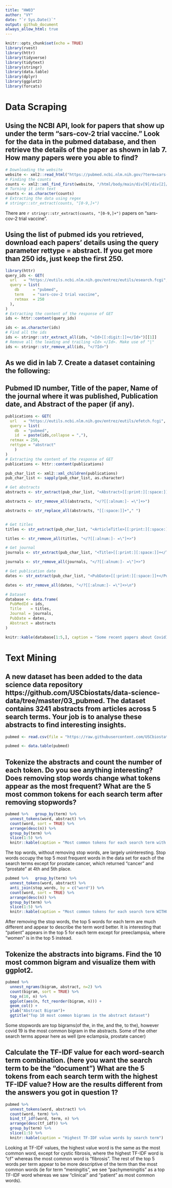 ```yaml
---
title: "HW03"
author: "VY"
date: "`r Sys.Date()`"
output: github_document
always_allow_html: true
---
```


```r
knitr::opts_chunk$set(echo = TRUE)
library(rvest)
library(httr)
library(tidyverse)
library(tidytext)
library(stringr)
library(data.table)
library(dplyr)
library(ggplot2)
library(forcats)
```

# Data Scraping

## Using the NCBI API, look for papers that show up under the term “sars-cov-2 trial vaccine.” Look for the data in the pubmed database, and then retrieve the details of the paper as shown in lab 7. How many papers were you able to find?

```r
# Downloading the website
website <- xml2::read_html("https://pubmed.ncbi.nlm.nih.gov/?term=sars-cov-2+trial+vaccine")
# Finding the counts
counts <- xml2::xml_find_first(website, "/html/body/main/div[9]/div[2]/div[2]/div[1]/div[1]")
# Turning it into text
counts <- as.character(counts)
# Extracting the data using regex
# stringr::str_extract(counts, "[0-9,]+")
```

There are `r stringr::str_extract(counts, "[0-9,]+")` papers on "sars-cov-2 trial vaccine".

## Using the list of pubmed ids you retrieved, download each papers’ details using the query parameter rettype = abstract. If you get more than 250 ids, just keep the first 250.

```r
library(httr)
query_ids <- GET(
  url   = "https://eutils.ncbi.nlm.nih.gov/entrez/eutils/esearch.fcgi",
  query = list(
    db      = "pubmed",
    term    = "sars-cov-2 trial vaccine",
    retmax  = 250
  ), 
)
# Extracting the content of the response of GET
ids <- httr::content(query_ids)

ids <- as.character(ids)
# Find all the ids 
ids <- stringr::str_extract_all(ids, "<Id>[[:digit:]]+</Id>")[[1]]
# Remove all the leading and trailing <Id> </Id>. Make use of "|"
ids <- stringr::str_remove_all(ids, "</?Id>")
```


## As we did in lab 7. Create a dataset containing the following:

## Pubmed ID number, Title of the paper, Name of the journal where it was published, Publication date, and Abstract of the paper (if any).

```r
publications <- GET(
  url   = "https://eutils.ncbi.nlm.nih.gov/entrez/eutils/efetch.fcgi",
  query = list(
    db  = "pubmed",
    id  = paste(ids,collapse = ","),
  retmax = 250,
  rettype = "abstract"
    )
)
# Extracting the content of the response of GET
publications <- httr::content(publications)

pub_char_list <- xml2::xml_children(publications)
pub_char_list <- sapply(pub_char_list, as.character)

# Get abstracts
abstracts <- str_extract(pub_char_list, "<Abstract>[[:print:][:space:]]+</Abstract>")

abstracts <- str_remove_all(abstracts, "</?[[:alnum:]- =\"]+>") 

abstracts <- str_replace_all(abstracts, "[[:space:]]+"," ")


# Get titles
titles <- str_extract(pub_char_list, "<ArticleTitle>[[:print:][:space:]]+</ArticleTitle>")

titles <- str_remove_all(titles, "</?[[:alnum:]- =\"]+>")

# Get journal
journals <- str_extract(pub_char_list, "<Title>[[:print:][:space:]]+</Title>")

journals <- str_remove_all(journals, "</?[[:alnum:]- =\"]+>")

# Get publication date
dates <- str_extract(pub_char_list, "<PubDate>[[:print:][:space:]]+</PubDate>")

dates <- str_remove_all(dates, "</?[[:alnum:]- =\"]+>\n")

# Dataset
database <- data.frame(
  PubMedId = ids,
  Title    = titles,
  Journal = journals,
  PubDate = dates,
  Abstract = abstracts
)

knitr::kable(database[1:5,], caption = "Some recent papers about Covid19 trial vaccine")
```


# Text Mining
## A new dataset has been added to the data science data repository https://github.com/USCbiostats/data-science-data/tree/master/03_pubmed. The dataset contains 3241 abstracts from articles across 5 search terms. Your job is to analyse these abstracts to find interesting insights.

```r
pubmed <- read.csv(file = "https://raw.githubusercontent.com/USCbiostats/data-science-data/master/03_pubmed/pubmed.csv")

pubmed <- data.table(pubmed)
```


## Tokenize the abstracts and count the number of each token. Do you see anything interesting? Does removing stop words change what tokens appear as the most frequent? What are the 5 most common tokens for each search term after removing stopwords?

```r
pubmed %>%   group_by(term) %>%
  unnest_tokens(word, abstract) %>%
  count(word, sort = TRUE) %>% 
  arrange(desc(n)) %>%
  group_by(term) %>%
  slice(1:5) %>%
  knitr::kable(caption = "Most common tokens for each search term with stopwords")

```

The top words, without removing stop words, are largely uninteresting. Stop words occupy the top 5 most frequent words in the data set for each of the search terms except for prostate cancer, which returned "cancer" and "prostate" at 4th and 5th place.

```r
pubmed %>%   group_by(term) %>%
  unnest_tokens(word, abstract) %>%
  anti_join(stop_words, by = c("word")) %>%
  count(word, sort = TRUE) %>% 
  arrange(desc(n)) %>%
  group_by(term) %>%
  slice(1:5) %>%
  knitr::kable(caption = "Most common tokens for each search term WITHOUT stopwords")
```

After removing the stop words, the top 5 words for each term are much different and appear to describe the term word better. It is interesting that "patient" appears in the top 5 for each term except for preeclampsia, where "women" is in the top 5 instead.

## Tokenize the abstracts into bigrams. Find the 10 most common bigram and visualize them with ggplot2.

```r
pubmed %>%
  unnest_ngrams(bigram, abstract, n=2) %>%
  count(bigram, sort = TRUE) %>%
  top_n(10, n) %>%
  ggplot(aes(n, fct_reorder(bigram, n))) +
  geom_col() +
  ylab("Abstract Bigram")+
  ggtitle("Top 10 most common bigrams in the abstract dataset")
```

Some stopwords are top bigrams(of the, in the, and the, to the), however covid 19 is the most common bigram in the abstracts. Some of the other search terms appear here as well (pre eclampsia, prostate cancer)

## Calculate the TF-IDF value for each word-search term combination. (here you want the search term to be the “document”) What are the 5 tokens from each search term with the highest TF-IDF value? How are the results different from the answers you got in question 1?

```r
pubmed %>%
  unnest_tokens(word, abstract) %>%
  count(word, term) %>%
  bind_tf_idf(word, term, n) %>%
  arrange(desc(tf_idf)) %>%
  group_by(term) %>%
  slice(1:5) %>%
  knitr::kable(caption = "Highest TF-IDF value words by search term")
```

Looking at TF-IDF values, the highest value word is the same as the most common word, except for cystic fibrosis, where the highest TF-IDF word is "cf" whereas the most common word is "fibrosis". The rest of the top 5 words per term appear to be more descriptive of the term than the most common words (ie for term "meningitis", we see "pachymeningitis" as a top TF-IDF word whereas we saw "clinical" and "patient" as most common words).